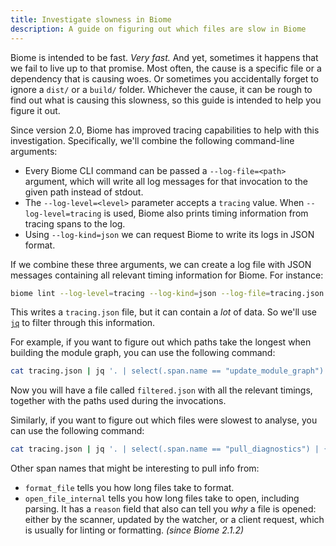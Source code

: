 ```yaml
---
title: Investigate slowness in Biome
description: A guide on figuring out which files are slow in Biome
---
```


Biome is intended to be fast. _Very fast._ And yet, sometimes it happens that we
fail to live up to that promise. Most often, the cause is a specific file or a
dependency that is causing woes. Or sometimes you accidentally forget to ignore
a `dist/` or a `build/` folder. Whichever the cause, it can be rough to find out
what is causing this slowness, so this guide is intended to help you figure it
out.

Since version 2.0, Biome has improved tracing capabilities to help with this
investigation. Specifically, we'll combine the following command-line arguments:

* Every Biome CLI command can be passed a `--log-file=<path>` argument, which
  will write all log messages for that invocation to the given path instead of
  stdout.
* The `--log-level=<level>` parameter accepts a `tracing` value. When
  `--log-level=tracing` is used, Biome also prints timing information from
  tracing spans to the log.
* Using `--log-kind=json` we can request Biome to write its logs in JSON format.

If we combine these three arguments, we can create a log file with JSON messages
containing all relevant timing information for Biome. For instance:

```sh
biome lint --log-level=tracing --log-kind=json --log-file=tracing.json
```

This writes a `tracing.json` file, but it can contain a _lot_ of data. So we'll
use [`jq`](https://github.com/jqlang/jq) to filter through this information.

For example, if you want to figure out which paths take the longest when
building the module graph, you can use the following command:

```sh
cat tracing.json | jq '. | select(.span.name == "update_module_graph") | { path: .span.path, time_busy: .["time.busy"], time_idle: .["time.idle"] }' > filtered.json
```

Now you will have a file called `filtered.json` with all the relevant timings,
together with the paths used during the invocations.

Similarly, if you want to figure out which files were slowest to analyse, you
can use the following command:

```sh
cat tracing.json | jq '. | select(.span.name == "pull_diagnostics") | { path: .span.path, time_busy: .["time.busy"], time_idle: .["time.idle"] }' > filtered.json
```

Other span names that might be interesting to pull info from:

* `format_file` tells you how long files take to format.
* `open_file_internal` tells you how long files take to open, including parsing.
  It has a `reason` field that also can tell you _why_ a file is opened: either
  by the scanner, updated by the watcher, or a client request, which is usually
  for linting or formatting. _(since Biome 2.1.2)_
